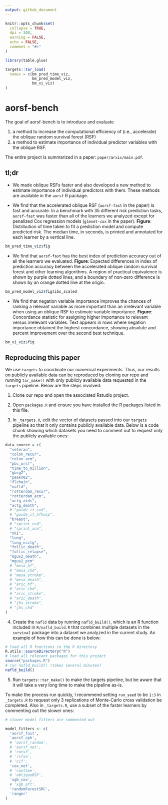 ```yaml
---
output: github_document
---
```


<!-- README.md is generated from README.Rmd. Please edit that file -->

```r
knitr::opts_chunk$set(
  collapse = TRUE,
  dpi = 300,
  warning = FALSE,
  echo = FALSE,
  comment = "#>"
)

library(table.glue)

targets::tar_load(
  names = c(bm_pred_time_viz,
            bm_pred_model_viz,
            bm_vi_viz)
)

```

# aorsf-bench

<!-- badges: start -->
<!-- badges: end -->

The goal of aorsf-bench is to introduce and evaluate 

1. a method to increase the computational efficiency of (i.e., accelerate) the oblique random survival forest (RSF)
1. a method to estimate importance of individual predictor variables with the oblique RSF.

The entire project is summarized in a paper: `paper/arxix/main.pdf`. 

## tl;dr


- We made oblique RSFs faster and also developed a new method to estimate importance of individual predictors with them. These methods are available in the `aorsf` R package.

- We find that the accelerated oblique RSF (`aorsf-fast` in the paper) is fast and accurate. In a benchmark with 35 different risk prediction tasks, `aorsf-fast` was faster than all of the learners we analyzed except for penalized Cox regression models (`glmnet-cox` in the paper). __Figure__: Distribution of time taken to fit a prediction model and compute predicted risk. The median time, in seconds, is printed and annotated for each learner by a vertical line.

```r
bm_pred_time_viz$fig
```

- We find that `aorsf-fast` has the best index of prediction accuracy out of all the learners we evaluated. __Figure__: Expected differences in index of prediction accuracy between the accelerated oblique random survival forest and other learning algorithms. A region of practical equivalence is shown by purple dotted lines, and a boundary of non-zero difference is shown by an orange dotted line at the origin.

```r
bm_pred_model_viz$fig$ibs_scaled
```

- We find that negation variable importance improves the chances of ranking a relevant variable as more important than an irrelevant variable when using an oblique RSF to estimate variable importance. __Figure__: Concordance statistic for assigning higher importance to relevant versus irrelevant variables. Text appears in rows where negation importance obtained the highest concordance, showing absolute and percent improvement over the second best technique.

```r
bm_vi_viz$fig
```


## Reproducing this paper

We use `targets` to coordinate our numerical experiments. Thus, our results on publicly available data can be reproduced by cloning our repo and running `tar_make()` with only publicly available data requested in the `targets` pipeline. Below are the steps involved:

1. Clone our repo and open the associated Rstudio project. 

2. Open `packages.R` and ensure you have installed the R packages listed in this file.

3. In `_targets.R`, edit the vector of datasets passed into our `targets` pipeline so that it only contains publicly available data. Below is a code chunk showing which datasets you need to comment out to request only the publicly available ones:

```r

data_source = c(
  "veteran",
  "colon_recur",
  "colon_acm",
  "pbc_orsf",
  "time_to_million",
  "gbsg2",
  "peakV02",
  "flchain",
  "nafld",
  "rotterdam_recur",
  "rotterdam_acm",
  "actg_aids",
  "actg_death",
  # "guide_it_cvd",    
  # "guide_it_hfhosp", 
  "breast",
  # "sprint_cvd",
  # "sprint_acm",
  "nki",
  "lung",
  "lung_ncctg",
  "follic_death",
  "follic_relapse",
  "mgus2_death",
  "mgus2_pcm"
  # "mesa_hf",
  # "mesa_chd",
  # "mesa_stroke",
  # "mesa_death",
  # "aric_hf",
  # "aric_chd",
  # "aric_stroke",
  # "aric_death",
  # "jhs_stroke",
  # "jhs_chd"
)

```


4. Create the `nafld` data by running `nafld_build()`, which is an R function included in `R/nafld_build.R` that combines multiple datasets in the `survival` package into a dataset we analyzed in the current study. An example of how this can be done is below:

```r
# load all R functions in the R directory
R.utils::sourceDirectory("R")
# load all relevant packages for this project
source("packages.R")
# run nafld_build() (takes several minutes)
nafld_build()
```


5. Run `targets::tar_make()` to make the targets pipeline, but be aware that it will take a very long time to make the pipeline as-is. 

To make the process run quickly, I recommend setting `run_seed` to be `1:3` in `_targets.R` to request only 3 replications of Monte-Carlo cross validation be completed. Also in `_targets.R`, use a subset of the faster learners by commenting out the slower ones:

```r

# slower model fitters are commented out

model_fitters <- c(
  'aorsf_fast',
  'aorsf_cph',
  # 'aorsf_random',
  # 'aorsf_net',
  # 'rotsf',
  # 'rsfse',
  # 'cif',
  'cox_net',
  # 'coxtime',
  # 'obliqueRSF',
  'xgb_cox',
  # 'xgb_aft',
  'randomForestSRC',
  'ranger'
)

```


